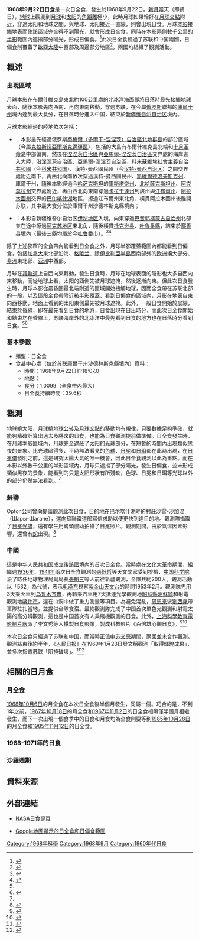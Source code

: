 {{NoteTA
|G1=Toponym
|1=zh-cn:科米; zh-tw:科密
}}
{{Infobox Solar eclipse
| Year        = 1968
| Month       = 9
| Day         = 22
| Type        = 日全食
| Image       = SE1968Sep22T.png
| Image size  = 200px
| Image intro = 1968年9月22日日全食路徑圖
  <!--   日食資料   -->
| Gamma       = 0.9451
| Mag         = 1.0099
| Saros       = 124
| Saros total = 73
| Saros seq   = 52
  <!--     食甚     -->
| Duration    = 39.6秒
| Location    = [[苏联|苏联]][[庫爾干州|庫爾干州]]{{link-ru|沙德林斯克縣|Шадринский район}}
| Coords      = {{coord|56|10.2|N|63|59.4|E}}
| Width       = 103.6公里
  <!--   開始時間   -->
| Partial     = 
| Start type  = 
| Centre      = 
| Greatest    = 11:18:07.0
  <!--     倒數     -->
| hour        = 11
| minute      = 18
| second      = 07
| Duration_s  = 
}}
'''1968年9月22日日食'''是一次日全食，發生於1968年9月22日。[[新月|新月]]當天（即朔日），[[地球|地球]]上觀測到[[月球|月球]]和[[太阳|太阳]]的[[角距離|角距離]]極小，此時月球如果恰好在[[月球交點|月球交點]]附近，穿過太阳和地球之間，與地球、太阳接近一直線，則會出現日食。月球[[本影|本影]]接觸地表而使該區域完全得不到陽光，就會形成日全食，同時在本影兩側數千公里的[[半影|半影]]範圍內遮擋部分陽光，形成日偏食。<ref name="astron">{{cite web|author=樊忠玉|title=日（月）食|url=http://www.astron.ac.cn/bencandy-51-1630-1.htm|publisher=中国天文科普网|accessdate=2015-07-13|archive-date=2014-09-17|archive-url=https://web.archive.org/web/20140917080048/http://www.astron.ac.cn/bencandy-51-1630-1.htm|dead-url=no}}</ref>此次日全食經過了苏联和中国兩國，日偏食則覆蓋了[[歐亞大陸|歐亞大陸]]中西部及周邊部分地區<ref name="NASAGIF">{{cite web|author=Fred Espenak|title=Total Solar Eclipse of 1968 Sep 22|url=http://eclipse.gsfc.nasa.gov/SEplot/SEplot1951/SE1968Sep22T.GIF|publisher=NASA Eclipse Web Site|accessdate=2015-07-13|archive-date=2020-10-28|archive-url=https://web.archive.org/web/20201028034903/https://eclipse.gsfc.nasa.gov/SEplot/SEplot1951/SE1968Sep22T.GIF|dead-url=no}}{{en}}</ref>，兩國均組織了觀測活動。

== 概述 ==
=== 出現區域 ===
月球[[本影|本影]]在[[布爾什維克島|布爾什維克島]]東北約100公里處的[[北冰洋|北冰洋]]海面即將日落時最先接觸地球表面，隨後本影先向西南、再向東南移動，穿過苏联，在今屬[[俄罗斯|俄罗斯]]聯邦的[[庫爾干州|庫爾干州]]{{link-ru|沙德林斯克縣|Шадринский район}}境內達到最大食分，在日落時分進入中国，結束於[[新疆维吾尔自治区|新疆维吾尔自治区]]境內。

月球本影經過的陸地依次包括：
*{{flag|USSR|1955}}：本影最先經過俄罗斯[[泰梅爾（多爾干-涅涅茨）自治區|泰梅爾（多爾干-涅涅茨）自治區]][[北地群島|北地群島]]的部分區域（今屬[[克拉斯諾亞爾斯克邊疆區|克拉斯諾亞爾斯克邊疆區]]），包括的大島有布爾什維克島北端和[[十月革命岛|十月革命岛]]中部偏南，然後在[[涅涅茨自治區|涅涅茨自治區]]與[[亞馬爾-涅涅茨自治區|亞馬爾-涅涅茨自治區]]交界處的海岸進入大陸，沿涅涅茨自治區、亞馬爾-涅涅茨自治區、[[科米蘇維埃社會主義自治共和國|科米蘇維埃社會主義自治共和國]]（今[[科米共和国|科米共和国]]）、漢特-曼西國民州（今[[汉特-曼西自治区|汉特-曼西自治区]]）之間交界處附近南下，再由北向南依次穿過漢特-曼西國民州、[[斯維爾德洛夫斯克州|斯維爾德洛夫斯克州]]、庫爾干州，隨後本影經過今[[哈萨克斯坦|哈萨克斯坦]]的[[庫斯塔奈州|庫斯塔奈州]]、[[北哈薩克斯坦州|北哈薩克斯坦州]]、[[阿克莫拉州|阿克莫拉州]]交界處附近，再由西北向東南穿過[[卡拉干達州|卡拉干達州]]到該州與[[江布爾州|江布爾州]]、[[阿拉木圖州|阿拉木圖州]]交界的[[巴尔喀什湖|巴尔喀什湖]]地區，擦過江布爾州東北角、橫貫阿拉木圖州後離開苏联，其中最大食分位於庫爾干州沙德林斯克縣境內；
*{{CHN}}：本影自新疆维吾尔自治区[[伊犁地区|伊犁地区]]入境，向東穿過[[巴音郭楞蒙古自治州|巴音郭楞蒙古自治州]]北部並在途中擦過[[阿克苏地区|阿克苏地区]]東北角，隨後橫貫[[托克逊县|托克逊县]]、[[高昌区|吐魯番縣]]，結束於[[鄯善县|鄯善县]]境內（最後三縣均屬於今[[吐鲁番市|吐鲁番市]]）。<ref>{{cite web|author=Fred Espenak|title=Total Solar Eclipse of 1968 Sep 22 - Google Maps and Solar Eclipse Paths|url=http://eclipse.gsfc.nasa.gov/SEgoogle/SEgoogle1951/SE1968Sep22Tgoogle.html|publisher=NASA Eclipse Web Site|accessdate=2015-07-13|archive-date=2020-10-20|archive-url=https://web.archive.org/web/20201020181039/https://eclipse.gsfc.nasa.gov/SEgoogle/SEgoogle1951/SE1968Sep22Tgoogle.html|dead-url=no}}{{en}}</ref><ref>{{cite web|author=Xavier M. Jubier|title=Xinjiang, Chine - Union Soviétique - Eclipse Totale de Soleil du 22 septembre 1968 - Cartographie Interactive Google (Xinjiang, China - Soviet Union - 1968 September 22 Total Solar Eclipse - Interactive Google Map)|url=http://xjubier.free.fr/site_pages/solar_eclipses/TSE_1968_GoogleMapFull.html|accessdate=2016-01-10|archive-date=2019-08-25|archive-url=https://web.archive.org/web/20190825011639/http://xjubier.free.fr/site_pages/solar_eclipses/TSE_1968_GoogleMapFull.html|dead-url=no}}{{fr}}{{en}}</ref>

除了上述狹窄的全食帶內能看到日全食之外，月球半影覆蓋範圍內都能看到日偏食，包括[[加拿大|加拿大]]東北部沿海、[[格陵兰|格陵兰]]、除[[伊比利亞半島|伊比利亞半島]]西南部外的[[欧洲|欧洲]]絕大部分、[[非洲|非洲]]東北部、[[亚洲|亚洲]]中西部。

月球在[[月球軌道|其軌道]]上自西向東轉動，發生日食時，月球在地球表面的陰影也大多自西向東移動，而從地球上看，太阳的西側先被月球遮掩，然後逐漸向東。但此次日食發生時，月球本影從晨昏圈最北端附近的區域開始接觸地球，因而全食帶在苏联北部的一段，以及這段全食帶附近被半影覆蓋、看到日偏食的區域內，月影在地表自東向西移動，地面上看到的太阳東側最先被月球遮掩。此外，一般日食開始於晨線，結束於昏線，即在最先看到日食的地方，日食出現在日出時分，而此次日全食開始和結束均在昏線上，苏联海岸外的北冰洋中最先看到日食的地方也在日落時分看到日食。<ref name="NASAGIF"/><ref>{{cite web|author=Fred Espenak|title=Catalog of Solar Eclipses (1901 to 2000)|url=http://eclipse.gsfc.nasa.gov/SEcat5/SE1901-2000.html|publisher=NASA Eclipse Web Site|accessdate=2013-04-15|archive-date=2008-08-29|archive-url=https://web.archive.org/web/20080829151131/http://eclipse.gsfc.nasa.gov/SEcat5/SE1901-2000.html|dead-url=no}}{{en}}</ref>

=== 基本參數 ===
{{NoteUTC}}
* 類型：日全食
*[[食甚|食甚]]中心處（位於苏联庫爾干州沙德林斯克縣境內）資料：
** 時間：1968年9月22日11:18:07.0
** 地點：{{coord|56|10.2|N|63|59.4|E}}
** 食分：1.0099（全食帶內最大）
** 日全食持續時間：39.6秒

== 觀測 ==
地球繞太阳、月球繞地球[[公转|公转]]及[[月球交點|月球交點]]的移動均有規律，只要數據足夠準確，就能夠精確計算出過去及將來的日食，也能為日食觀測提前做準備。日全食發生時，在月球本影區域內，月球完全遮蔽了太阳的[[光球|光球]]部分，在短暫的時間內出現類似黑夜的景象。比光球暗得多、平時無法看見的[[色球|色球]]、[[日冕|日冕]]和[[日珥|日珥]]都在此時出現，在[[日冕儀|日冕儀]]發明之前，這是研究太陽大氣的唯一機會，因此日全食觀測以此為重點。而在本影以外數千公里的半影區域內，月球只遮擋了部分陽光，發生日偏食，並未形成類似黑夜的景象，能看到的只是太阳形狀有所殘缺，色球、日冕和日珥等光球以外的部分仍然無法看到。<ref name="astron"/>

=== 蘇聯 ===
Opton公司曾向{{link-ru|斯騰伯格天文研究所|Государственный астрономический институт имени П. К. Штернберга}}提議觀測此次日食，目的地在巴尔喀什湖畔的村莊沙雷-沙加涅（Шары-Шагане），還向蘇聯鐵道部寫信求助以便更快到達目的地。觀測隊攝取了[[日冕|日冕]][[光學頻譜|光譜]]，還有學生用{{link-ru|MTO (鏡頭)|МТО (объектив)|MTO-1000}}鏡頭協助拍攝了日冕照片。觀測期間，由於氣溫因素影響，還曾有[[蛇|蛇]]出現。<ref>{{cite web |title=Полное солнечное затмение 22 сентября 1968 г. |url=http://www.eclipse-2008.ru/eclipse/1968.php |deadurl=yes |archiveurl=https://web.archive.org/web/20100103164731/http://eclipse-2008.ru/eclipse/1968.php |archivedate=2010-01-03 |accessdate=2015-07-09 }}{{ru}}</ref>

=== 中國 ===
這是中华人民共和国成立後該國境內的首次日全食。當時處在[[文化大革命|文化大革命]]期間，組織過[[1936年6月19日日食|1936年]]、[[1941年9月21日日食|1941年]]兩次日全食觀測的[[張鈺哲|張鈺哲]]等天文學家受到排擠，[[中国科学院|中国科学院]]派了時任地球物理局副局長[[張魁三|張魁三]]等人前往新疆觀測，全隊共約200人。觀測活動以「532」為代號，表示[[毛泽东|毛泽东]]視察[[紫金山天文台|紫金山天文台]]的時間1953年2月。觀測隊先用3天乘火車到[[乌鲁木齐市|乌鲁木齐市]]，再轉乘汽車用7天抵達光學觀測地[[昭蘇縣|昭蘇縣]][[昭蘇鎮|昭蘇鎮]]和射電觀測地[[喀什市|喀什市]]，還在山洞中做了重力測量等項目。為避免混亂，[[周恩来|周恩来]]派[[劉西堯|劉西堯]]帶軍隊駐扎當地，並提供全隊食宿。最終觀測隊完成了中国首次單色光觀測和射電太陽的高分辨觀測，這也是中国首次有人乘飛機觀測的日食。此外，[[上海科學教育電影制片廠|上海科學教育電影制片廠]]派了李文秀等人攝製日食影像，製成科教影片《百倍雄心觀日食》。<ref>{{cite web|title=20世纪中国日全食观测小史|url=http://news.163.com/09/0716/14/5EBNGC9P00013H9Q.html|accessdate=2015-07-09|archive-date=2020-10-17|archive-url=https://web.archive.org/web/20201017233253/http://news.163.com/09/0716/14/5EBNGC9P00013H9Q.html|dead-url=no}}</ref><ref>{{cite web|title=《新闻调查》 19970314 寻踪日全食|url=http://tv.cntv.cn/video/C10435/3d420a0300054dbf923455d9258823d5|publisher=央視網|accessdate=2015-07-09|archive-date=2015-07-10|archive-url=https://web.archive.org/web/20150710172617/http://tv.cntv.cn/video/C10435/3d420a0300054dbf923455d9258823d5|dead-url=no}}</ref>

本次日全食只經過了苏联和中国，而當時正值[[中苏交恶|中苏交恶]]期間，兩國並未合作觀測。觀測結束後約半年，《[[人民日报|人民日报]]》在1969年1月23日發文稱觀測「取得輝煌成果」，並多次指責苏联「阻撓破壞」。<ref>{{cite news|title=用毛泽东思想探索太阳的奥秘——记我国首次大规模日全食综合观测队|work=人民日报|date=1969-01-23|quote=一九五八年苏修打着“中苏日环食联合观测”的幌子，来我国掠取日环食资料。观测结束后，把一台破烂不堪的射电望远镜天线留在中国，还美其名曰“帮助中国发展射电天文学”。后来，赫鲁晓夫修正主义集团把这个破烂的射电望远镜天线也要了回去。}}</ref><ref>{{cite news|title=我国大规模日全食综合观测取得辉煌成果|work=人民日报|date=1969-01-23}}</ref>

== 相關的日月食 ==
=== 月全食 ===
[[1968年10月6日月食|1968年10月6日]]的月全食在本次日全食後半個月發生，同屬一個{{link-en|食季|Eclipse season}}。巧合的是，不到1年之前，[[1967年10月18日月食|1967年10月18日]]的月全食和[[1967年11月2日日食|1967年11月2日]]的日全食相隔僅半個月相繼發生，而下一次出現一個食季中的日食和月食均為全食則要等到[[1985年10月28日月食|1985年10月28日]]的月全食和[[1985年11月12日日食|1985年11月12日]]的日全食。

=== 1968-1971年的日食 ===
{{Solar eclipse set 1968-1971}}

=== 沙羅週期 ===
{{Solar Saros series 124}}

== 資料來源 ==
{{reflist}}

== 外部連結 ==
{{Commons cat|Solar eclipse of 1968 September 22}}
{{日食主題}}
* [http://eclipse.gsfc.nasa.gov/solar.html NASA日食專頁]{{Wayback|url=http://eclipse.gsfc.nasa.gov/solar.html |date=20190108200537 }}{{en}}
{{Solar eclipse NASA reference|1951/SE1968Sep22T}}
* [http://xjubier.free.fr/site_pages/solar_eclipses/TSE_1968_GoogleMapFull.html Google地圖顯示的日全食和日偏食範圍]{{Wayback|url=http://xjubier.free.fr/site_pages/solar_eclipses/TSE_1968_GoogleMapFull.html |date=20190825011639 }}{{fr}}{{en}}
{{Solar eclipses
|nature=日全食
|previous=[[1968年3月28日日食|1968年3月28日日食]]|natureprevious=日偏食
|previoussamenature=[[1967年11月2日日食|1967年11月2日日食]]
|next=[[1969年3月18日日食|1969年3月18日日食]]|naturenext=日環食
|nextsamenature=[[1970年3月7日日食|1970年3月7日日食]]
}}

{{日食}}

[[Category:1968年科學|Category:1968年科學]]
[[Category:1968年9月|Category:1968年9月]]
[[Category:1960年代日食|Category:1960年代日食]]